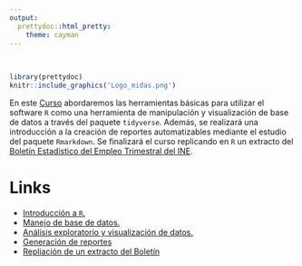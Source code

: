 ```yaml
---
output:
  prettydoc::html_pretty:
    theme: cayman
---
```


<!-- README.md is generated from README.Rmd. Please edit that file -->

<br>
```r
library(prettydoc)
knitr::include_graphics('Logo_midas.png')
```

En este [Curso](https://midas-chile.github.io/INE/Curso%20R/Curso-INE.html#/curso-de-r-midas) abordaremos las herramientas básicas para utilizar el software `R` como una herramienta de manipulación y visualización de base de datos a través del paquete `tidyverse`. Además, se realizará una introducción a la creación de reportes automatizables mediante el estudio del paquete `Rmarkdown`. Se finalizará el curso replicando en `R` un extracto del [Boletín Estadístico del Empleo Trimestral del INE](https://github.com/MiDaS-Chile/INE/blob/master/Curso%20R/Ejercicio%20Final/boletin.pdf).

# Links

- [Introducción a `R`.](https://midas-chile.github.io/INE/Curso%20R/Curso-INE.html#/introduccin-a-r)
- [Manejo de base de datos.](https://midas-chile.github.io/INE/Curso%20R/Curso-INE.html#/manejo-de-base-de-datos)
- [Análisis exploratorio y visualización de datos.](https://midas-chile.github.io/INE/Curso%20R/Curso-INE.html#/anlisis-exploratorio-y-visualizacin-en-de-datos)
- [Generación de reportes](https://midas-chile.github.io/INE/Curso%20R/Curso-INE.html#/anlisis-exploratorio-y-visualizacin-en-de-datos)
- [Repliación de un extracto del Boletín](https://midas-chile.github.io/INE/Curso R/Ejercicio Final/Reporte_INE.html#)
  


